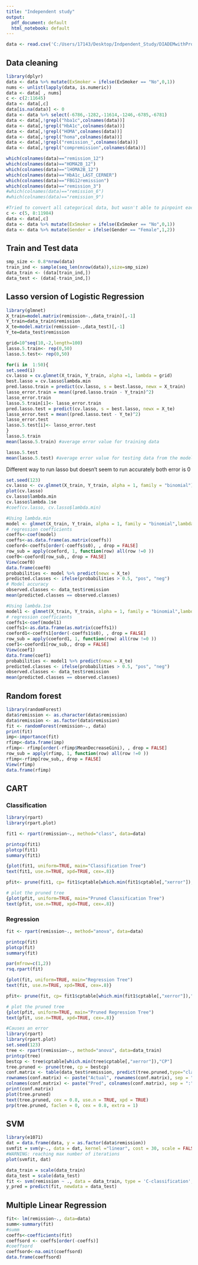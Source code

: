 ---
title: "Independent study"
output:
  pdf_document: default
  html_notebook: default
---


```{r}
data <- read.csv('C:/Users/17143/Desktop/Indpendent_Study/DIADEMwithProteomics_remission.csv', header = TRUE)
```

## Data cleaning

```{r}
library(dplyr)
data <- data %>% mutate(ExSmoker = ifelse(ExSmoker == "No",0,1))
nums <- unlist(lapply(data, is.numeric)) 
data <- data[ , nums]
c <- c(2:11645)
data <- data[,c]
data[is.na(data)] <- 0
data <- data %>% select(-6786,-1282,-11614,-1246,-6785,-6781)
data <- data[,!grepl("hba1c",colnames(data))]
data <- data[,!grepl("HbA1c",colnames(data))]
data <- data[,!grepl("HOMA",colnames(data))]
data <- data[,!grepl("homa",colnames(data))]
data <- data[,!grepl("remission_",colnames(data))]
data <- data[,!grepl("compremission",colnames(data))]
```
```{r, include=FALSE}
which(colnames(data)=="remission_12")
which(colnames(data)=="HOMA2B_12")
which(colnames(data)=="lHOMA2B_12")
which(colnames(data)=="HbA1c_LAST_CERNER")
which(colnames(data)=="FBG12remission")
which(colnames(data)=="remission_3")
#which(colnames(data)=="remission_6")
#which(colnames(data)=="remission_9")

```

```{r, include=FALSE, eval=FALSE}
#Tried to convert all categorical data, but wasn't able to pinpoint each one individually so I decided to only evaluate qualitative for now without age
c <- c(5, 8:11984)
data <- data[,c]
data <- data %>% mutate(ExSmoker = ifelse(ExSmoker == "No",0,1))
data <- data %>% mutate(Gender = ifelse(Gender == "Female",1,2))
```


## Train and Test data
```{r}
smp_size <- 0.8*nrow(data) 
train_ind <- sample(seq_len(nrow(data)),size=smp_size)
data_train <- (data[train_ind,])
data_test <- (data[-train_ind,])
```


## Lasso version of Logistic Regression
```{r}
library(glmnet)
X_train=model.matrix(remission~.,data_train)[,-1]
Y_train=data_train$remission
X_te=model.matrix(remission~.,data_test)[,-1]
Y_te=data_test$remission
```
```{r, include=FALSE, eval=FALSE}
grid=10^seq(10,-2,length=100)
lasso.5.train<- rep(0,50)
lasso.5.test<- rep(0,50)

for(i in  1:50){
set.seed(i)
cv.lasso = cv.glmnet(X_train, Y_train, alpha =1, lambda = grid)
best.lasso = cv.lasso$lambda.min
pred.lasso.train = predict(cv.lasso, s = best.lasso, newx = X_train)
lasso_error.train = mean((pred.lasso.train - Y_train)^2)
lasso_error.train
lasso.5.train[i]<- lasso_error.train
pred.lasso.test = predict(cv.lasso, s = best.lasso, newx = X_te)
lasso_error.test = mean((pred.lasso.test - Y_te)^2)
lasso_error.test
lasso.5.test[i]<- lasso_error.test
}
lasso.5.train
mean(lasso.5.train) #average error value for training data

lasso.5.test
mean(lasso.5.test) #average error value for testing data from the model using training data
```

Different way to run lasso but doesn't seem to run accurately both error is 0
```{r}
set.seed(123) 
cv.lasso <- cv.glmnet(X_train, Y_train, alpha = 1, family = "binomial")
plot(cv.lasso)
cv.lasso$lambda.min
cv.lasso$lambda.1se
#coef(cv.lasso, cv.lasso$lambda.min)
```
```{r}
#Using lambda.min
model <- glmnet(X_train, Y_train, alpha = 1, family = "binomial",lambda = cv.lasso$lambda.min)
# regression coefficients
coeffs<-coef(model)
coeffs<-as.data.frame(as.matrix(coeffs))
coeford<-coeffs[order(-coeffs$s0), , drop = FALSE]
row_sub = apply(coeford, 1, function(row) all(row !=0 ))
coef0<-coeford[row_sub,, drop = FALSE]
View(coef0)
data.frame(coef0)
probabilities <- model %>% predict(newx = X_te)
predicted.classes <- ifelse(probabilities > 0.5, "pos", "neg")
# Model accuracy
observed.classes <- data_test$remission
mean(predicted.classes == observed.classes)
```
```{r}
#Using lambda.1se
model1 <- glmnet(X_train, Y_train, alpha = 1, family = "binomial",lambda = cv.lasso$lambda.1se)
# regression coefficients
coeffs1<-coef(model1)
coeffs1<-as.data.frame(as.matrix(coeffs1))
coeford1<-coeffs1[order(-coeffs1$s0), , drop = FALSE]
row_sub = apply(coeford1, 1, function(row) all(row !=0 ))
coef1<-coeford1[row_sub,, drop = FALSE]
View(coef1)
data.frame(coef1)
probabilities <- model1 %>% predict(newx = X_te)
predicted.classes <- ifelse(probabilities > 0.5, "pos", "neg")
observed.classes <- data_test$remission
mean(predicted.classes == observed.classes)
```

## Random forest
```{r}
library(randomForest)
data$remission <- as.character(data$remission)
data$remission <- as.factor(data$remission)
fit <- randomForest(remission~., data)
print(fit)
imp<-importance(fit)
rfimp<-data.frame(imp)
rfimp<- rfimp[order(-rfimp$MeanDecreaseGini), , drop = FALSE]
row_sub = apply(rfimp, 1, function(row) all(row !=0 ))
rfimp<-rfimp[row_sub,, drop = FALSE]
View(rfimp)
data.frame(rfimp)
```

## CART
### Classification
```{r}
library(rpart)
library(rpart.plot)

fit1 <- rpart(remission~., method="class", data=data)

printcp(fit1) 
plotcp(fit1) 
summary(fit1)

{plot(fit1, uniform=TRUE, main="Classification Tree")
text(fit1, use.n=TRUE, xpd=TRUE, cex=.8)}

pfit<- prune(fit1, cp= fit1$cptable[which.min(fit1$cptable[,"xerror"]),"CP"])

# plot the pruned tree
{plot(pfit, uniform=TRUE, main="Pruned Classification Tree")
text(pfit, use.n=TRUE, xpd=TRUE, cex=.8)}
```

### Regression
```{r}
fit <- rpart(remission~., method="anova", data=data)

printcp(fit) 
plotcp(fit)
summary(fit)

par(mfrow=c(1,2))
rsq.rpart(fit)

{plot(fit, uniform=TRUE, main="Regression Tree")
text(fit, use.n=TRUE, xpd=TRUE, cex=.8)}

pfit<- prune(fit, cp= fit1$cptable[which.min(fit1$cptable[,"xerror"]),"CP"])

# plot the pruned tree
{plot(pfit, uniform=TRUE, main="Pruned Regression Tree")
text(pfit, use.n=TRUE, xpd=TRUE, cex=.8)}
```

```{r, include=FALSE, eval=FALSE}
#Causes an error
library(rpart)
library(rpart.plot)
set.seed(123)
tree <- rpart(remission~., method="anova", data=data_train)
printcp(tree)
bestcp <- tree$cptable[which.min(tree$cptable[,"xerror"]),"CP"]
tree.pruned <- prune(tree, cp = bestcp)
conf.matrix <- table(data_test$remission, predict(tree.pruned,type="class"))
rownames(conf.matrix) <- paste("Actual", rownames(conf.matrix), sep = ":")
colnames(conf.matrix) <- paste("Pred", colnames(conf.matrix), sep = ":")
print(conf.matrix)
plot(tree.pruned)
text(tree.pruned, cex = 0.8, use.n = TRUE, xpd = TRUE)
prp(tree.pruned, faclen = 0, cex = 0.8, extra = 1)

```

## SVM
```{r, include=FALSE, eval=FALSE}
library(e1071)
dat = data.frame(data, y = as.factor(data$remission))
svmfit = svm(y~., data = dat, kernel ="linear", cost = 30, scale = FALSE)
#WARNING: reaching max number of iterations
plot(svmfit, dat)
```
```{r, include=FALSE, eval=FALSE}
data_train = scale(data_train) 
data_test = scale(data_test) 
fit <- svm(remission ~ ., data = data_train, type = 'C-classification', kernel = 'linear') 
y_pred = predict(fit, newdata = data_test)
```

## Multiple Linear Regression
```{r}
fit<- lm(remission~., data=data)
summ<-summary(fit)
#summ
coeffs<-coefficients(fit)
coeffsord <- coeffs[order(-coeffs)]
#coeffsord
coeffsord<-na.omit(coeffsord)
data.frame(coeffsord)
```

